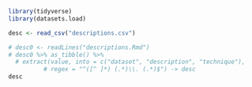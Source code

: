 ```r
library(tidyverse)
library(datasets.load)
```

```r
desc <- read_csv("descriptions.csv")
```


```r
# desc0 <- readLines("descriptions.Rmd")
# desc0 %>% as_tibble() %>% 
  # extract(value, into = c("dataset", "description", "technique"), 
          # regex = "^([^ ]*) (.*)\\. (.*)$") -> desc
desc
```

